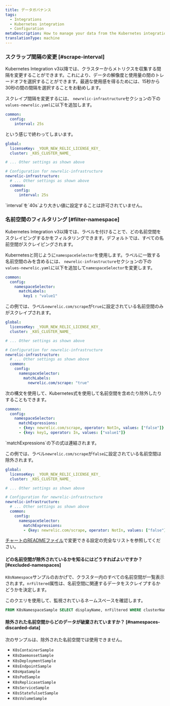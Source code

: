 ```yaml
---
title: データガバナンス
tags:
  - Integrations
  - Kubernetes integration
  - Configuration
metaDescription: How to manage your data from the Kubernetes integration.
translationType: machine
---
```


### スクラップ間隔の変更 [#scrape-interval]

Kubernetes Integration v3以降では、クラスターからメトリクスを収集する間隔を変更することができます。これにより、データの解像度と使用量の間のトレードオフを選択することができます。最適な使用感を得るためには、15秒から30秒の間の間隔を選択することをお勧めします。

スクレイプ間隔を変更するには、 `newrelic-infrastructure`セクションの下の`values-newrelic.yaml`に以下を追加します。

```yaml
common:
  config:
    interval: 25s
```

という感じで終わってしまいます。

```yaml
global:
  licenseKey: _YOUR_NEW_RELIC_LICENSE_KEY_
  cluster: _K8S_CLUSTER_NAME_

# ... Other settings as shown above

# Configuration for newrelic-infrastructure
newrelic-infrastructure:
  # ... Other settings as shown above
  common:
    config:
      interval: 25s
```

<Callout variant="important">
  `interval`を`40s`より大きい値に設定することは許可されていません。
</Callout>

### 名前空間のフィルタリング [#filter-namespace]

Kubernetes Integration v3以降では、ラベルを付けることで、どの名前空間をスクレイピングするかをフィルタリングできます。デフォルトでは、すべての名前空間がスクレイピングされます。

Kubernetesと同じように`namespaceSelector`を使用します。ラベルに一致する名前空間のみを含めるには、 `newrelic-infrastructure`セクションの下の`values-newrelic.yaml`に以下を追加して`namespaceSelector`を変更します。

```yaml
common:
  config:
    namespaceSelector:
      matchLabels:
        key1 : "value1"
```

この例では、ラベル`newrelic.com/scrape`が`true`に設定されている名前空間のみがスクレイプされます。

```yaml
global:
  licenseKey: _YOUR_NEW_RELIC_LICENSE_KEY_
  cluster: _K8S_CLUSTER_NAME_

# ... Other settings as shown above

# Configuration for newrelic-infrastructure
newrelic-infrastructure:
  # ... Other settings as shown above
  common:
    config:
      namespaceSelector:
        matchLabels:
          newrelic.com/scrape: "true"
```

次の構文を使用して、Kubernetes式を使用して名前空間を含めたり除外したりすることもできます。

```yaml
common:
  config:
    namespaceSelector:
      matchExpressions:
      - {key: newrelic.com/scrape, operator: NotIn, values: ["false"]}
      - {key: key1, operator: In, values: ["value1"]}
```

<Callout variant="tip">
  `matchExpressions`の下の式は連結されます。
</Callout>

この例では、ラベル`newrelic.com/scrape`が`false`に設定されている名前空間は除外されます。

```yaml
global:
  licenseKey: _YOUR_NEW_RELIC_LICENSE_KEY_
  cluster: _K8S_CLUSTER_NAME_

# ... Other settings as shown above

# Configuration for newrelic-infrastructure
newrelic-infrastructure:
  # ... Other settings as shown above
  common:
    config:
      namespaceSelector:
        matchExpressions:
        - {key: newrelic.com/scrape, operator: NotIn, values: ["false"]}
```

[チャートのREADMEファイル](https://github.com/newrelic/nri-kubernetes/tree/main/charts/newrelic-infrastructure)で変更できる設定の完全なリストを参照してください。

#### どの名前空間が除外されているかを知るにはどうすればよいですか？ [#excluded-namespaces]

`K8sNamespace`サンプルのおかげで、クラスター内のすべての名前空間が一覧表示されます。`nrFiltered`属性は、名前空間に関連するデータをスクレイプするかどうかを決定します。

このクエリを使用して、監視されているネームスペースを確認します。

```sql
FROM K8sNamespaceSample SELECT displayName, nrFiltered WHERE clusterName = <clusterName> SINCE 2 MINUTES AGO
```

#### 除外された名前空間からどのデータが破棄されていますか？ [#namespaces-discarded-data]

次のサンプルは、除外された名前空間では使用できません。

* `K8sContainerSample`
* `K8sDaemonsetSample`
* `K8sDeploymentSample`
* `K8sEndpointSample`
* `K8sHpaSample`
* `K8sPodSample`
* `K8sReplicasetSample`
* `K8sServiceSample`
* `K8sStatefulsetSample`
* `K8sVolumeSample`